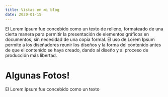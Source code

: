 ```yaml
---
title: Vistas en mi blog
date: 2020-01-15
---
```


El Lorem Ipsum fue concebido como un texto de relleno, formateado de una cierta manera para permitir la presentación de elementos gráficos en documentos, sin necesidad de una copia formal. El uso de Lorem Ipsum permite a los diseñadores reunir los diseños y la forma del contenido antes de que el contenido se haya creado, dando al diseño y al proceso de producción más libertad.


<div style={{ color: `purple` }}>
    <h1>Algunas Fotos!</h1>
    <p>El Lorem Ipsum fue concebido como un texto</p>
    <img src="https://source.unsplash.com/random/400x200" alt="" />
</div>